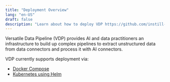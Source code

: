 ```yaml
---
title: "Deployment Overview"
lang: "en-US"
draft: false
description: "Learn about how to deploy VDP https://github.com/instill-ai/vdp"
---
```


Versatile Data Pipeline (VDP) provides AI and data practitioners an infrastructure to build up complex pipelines to
extract unstructured data from data connectors and process it with AI connectors.

VDP currently supports deployment via:

- [Docker Compose](/docs/vdp/deployment/docker-compose)
- [Kubernetes using Helm](/docs/vdp/deployment/kubernetes-using-helm)
